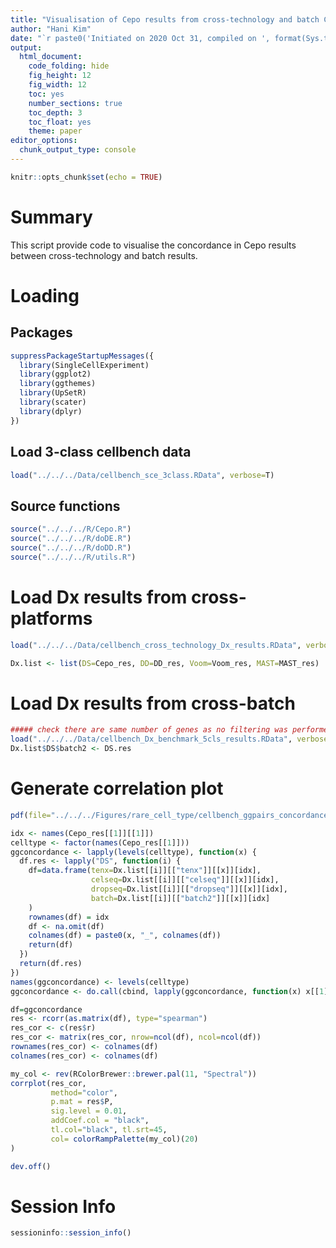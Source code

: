 ```yaml
---
title: "Visualisation of Cepo results from cross-technology and batch Cellbench data"
author: "Hani Kim"
date: "`r paste0('Initiated on 2020 Oct 31, compiled on ', format(Sys.time(), '%Y %b %d'))`"
output:
  html_document:
    code_folding: hide
    fig_height: 12
    fig_width: 12
    toc: yes
    number_sections: true
    toc_depth: 3
    toc_float: yes
    theme: paper
editor_options: 
  chunk_output_type: console
---
```


```r
knitr::opts_chunk$set(echo = TRUE)
```

# Summary
This script provide code to visualise the concordance in Cepo results between cross-technology and batch results. 

# Loading 

## Packages
```r
suppressPackageStartupMessages({
  library(SingleCellExperiment)
  library(ggplot2)
  library(ggthemes)
  library(UpSetR)
  library(scater)
  library(dplyr)
})
```

## Load 3-class cellbench data
```r
load("../../../Data/cellbench_sce_3class.RData", verbose=T)
```

## Source functions
```r
source("../../../R/Cepo.R") 
source("../../../R/doDE.R")
source("../../../R/doDD.R")
source("../../../R/utils.R")
```

# Load Dx results from cross-platforms
```r
load("../../../Data/cellbench_cross_technology_Dx_results.RData", verbose=T)

Dx.list <- list(DS=Cepo_res, DD=DD_res, Voom=Voom_res, MAST=MAST_res)
```

# Load Dx results from cross-batch
```r
##### check there are same number of genes as no filtering was performed
load("../../../Data/cellbench_Dx_benchmark_5cls_results.RData", verbose=T)
Dx.list$DS$batch2 <- DS.res
```

# Generate correlation plot 
```r
pdf(file="../../../Figures/rare_cell_type/cellbench_ggpairs_concordance.pdf", width=12, height=12)

idx <- names(Cepo_res[[1]][[1]])
celltype <- factor(names(Cepo_res[[1]]))
ggconcordance <- lapply(levels(celltype), function(x) {
  df.res <- lapply("DS", function(i) {
    df=data.frame(tenx=Dx.list[[i]][["tenx"]][[x]][idx],
                  celseq=Dx.list[[i]][["celseq"]][[x]][idx],
                  dropseq=Dx.list[[i]][["dropseq"]][[x]][idx],
                  batch=Dx.list[[i]][["batch2"]][[x]][idx]
    )
    rownames(df) = idx
    df <- na.omit(df)
    colnames(df) = paste0(x, "_", colnames(df))
    return(df)
  })
  return(df.res)
})
names(ggconcordance) <- levels(celltype)
ggconcordance <- do.call(cbind, lapply(ggconcordance, function(x) x[[1]]))

df=ggconcordance
res <- rcorr(as.matrix(df), type="spearman")
res_cor <- c(res$r)
res_cor <- matrix(res_cor, nrow=ncol(df), ncol=ncol(df))
rownames(res_cor) <- colnames(df)
colnames(res_cor) <- colnames(df)

my_col <- rev(RColorBrewer::brewer.pal(11, "Spectral"))
corrplot(res_cor, 
         method="color",
         p.mat = res$P, 
         sig.level = 0.01, 
         addCoef.col = "black",
         tl.col="black", tl.srt=45,
         col= colorRampPalette(my_col)(20)
)

dev.off()
```

# Session Info
```r
sessioninfo::session_info()
```

